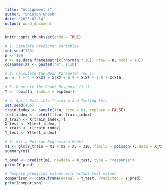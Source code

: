 ---
title: "Assignment 5"
author: "Shinjon Ghosh"
date: "2025-02-14"
output: word_document
---

```{r setup, include=FALSE}
knitr::opts_chunk$set(echo = TRUE)
```

```{r}
# 1. Simulate Predictor Variables
set.seed(123)
n <- 100
X <- as.data.frame(matrix(rnorm(n * 10), nrow = n, ncol = 10))
colnames(X) <- paste0("X", 1:10)
```


```{r}
# 2. Calculate the Mean Parameter (mu_i)
mu <- 1 + 2 * X$X1 + X$X2 + 0.5 * X$X5 + 1.5 * X$X10
```


```{r}
# 3. Generate the Count Response (Y_i)
Y <- rpois(n, lambda = exp(mu))

```


```{r}
# 4. Split Data into Training and Testing Sets
set.seed(456)
train_index <- sample(1:n, size = 80, replace = FALSE)
test_index <- setdiff(1:n, train_index)
X_train <- X[train_index, ]
X_test <- X[test_index, ]
Y_train <- Y[train_index]
Y_test <- Y[test_index]
```


```{r}
# 5. Fit a Poisson Regression Model
m1 <- glm(Y_train ~ X1 + X2 + X5 + X10, family = poisson(), data = X_train)
summary(m1)

```


```{r}
Y_pred <- predict(m1, newdata = X_test, type = "response")
print(Y_pred)
```

```{r}
# Compare predicted values with actual test values
comparison <- data.frame(Actual = Y_test, Predicted = Y_pred)
print(comparison)
```

